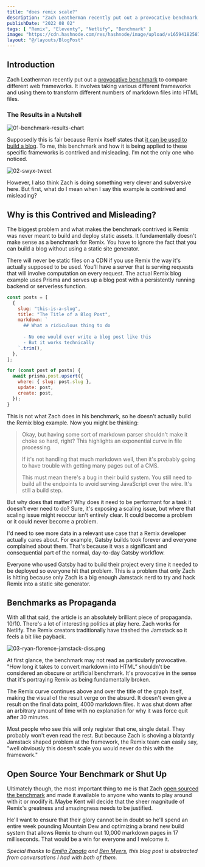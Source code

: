 ```yaml
---
title: "does remix scale?"
description: "Zach Leatherman recently put out a provocative benchmark to compare different web frameworks on the speed at which they can generate a static site."
publishDate: "2022 08 02"
tags: [ "Remix", "Eleventy", "Netlify", "Benchmark" ]
image: "https://cdn.hashnode.com/res/hashnode/image/upload/v1659418258771/h8Ff8yJHp.png"
layout: "@/layouts/BlogPost"
---
```


## Introduction

Zach Leatherman recently put out a [provocative benchmark](https://www.zachleat.com/web/build-benchmark/) to compare different web frameworks. It involves taking various different frameworks and using them to transform different numbers of markdown files into HTML files.

### The Results in a Nutshell

![01-benchmark-results-chart](https://cdn.hashnode.com/res/hashnode/image/upload/v1659417604287/6XYjwsxpL.png)

Supposedly this is fair because Remix itself states that [it can be used to build a blog](https://remix.run/docs/en/v1/tutorials/blog). To me, this benchmark and how it is being applied to these specific frameworks is contrived and misleading. I'm not the only one who noticed.

![02-swyx-tweet](https://cdn.hashnode.com/res/hashnode/image/upload/v1659416462879/lGAYzjr-P.png)

However, I also think Zach is doing something very clever and subversive here. But first, what do I mean when I say this example is contrived and misleading?

## Why is this Contrived and Misleading?

The biggest problem and what makes the benchmark contrived is Remix was never meant to build and deploy static assets. It fundamentally doesn't make sense as a benchmark for Remix. You have to ignore the fact that you can build a blog without using a static site generator.

There will never be static files on a CDN if you use Remix the way it's actually supposed to be used. You'll have a server that is serving requests that will involve computation on every request. The actual Remix blog example uses Prisma and serves up a blog post with a persistently running backend or serverless function.

```js
const posts = [
  {
    slug: "this-is-a-slug",
    title: "The Title of a Blog Post",
    markdown: `
      ## What a ridiculous thing to do
      
      - No one would ever write a blog post like this
      - But it works technically
    `.trim(),
  },
];

for (const post of posts) {
  await prisma.post.upsert({
    where: { slug: post.slug },
    update: post,
    create: post,
  });
}
```


This is not what Zach does in his benchmark, so he doesn't actually build the Remix blog example. Now you might be thinking:

> Okay, but having some sort of markdown parser shouldn't make it choke so hard, right? This highlights an exponential curve in file processing.
>
> If it's not handling that much markdown well, then it's probably going to have trouble with getting many pages out of a CMS.
>
> This must mean there's a bug in their build system. You still need to build all the endpoints to avoid serving JavaScript over the wire. It's still a build step.

But why does that matter? Why does it need to be performant for a task it doesn't ever need to do? Sure, it's exposing a scaling issue, but where that scaling issue might reoccur isn't entirely clear. It could become a problem or it could never become a problem.

I'd need to see more data in a relevant use case that a Remix developer actually cares about. For example, Gatsby builds took forever and everyone complained about them. That's because it was a significant and consequential part of the normal, day-to-day Gatsby workflow.

Everyone who used Gatsby had to build their project every time it needed to be deployed so everyone hit that problem. This is a problem that only Zach is hitting because only Zach is a big enough Jamstack nerd to try and hack Remix into a static site generator.

## Benchmarks as Propaganda

With all that said, the article is an absolutely brilliant piece of propaganda. 10/10. There's a lot of interesting politics at play here. Zach works for Netlify. The Remix creators traditionally have trashed the Jamstack so it feels a bit like payback.

![03-ryan-florence-jamstack-diss.png](https://cdn.hashnode.com/res/hashnode/image/upload/v1659418565918/r7RymDi3U.png)

At first glance, the benchmark may not read as particularly provocative. "How long it takes to convert markdown into HTML” shouldn't be considered an obscure or artificial benchmark. It's provocative in the sense that it's portraying Remix as being fundamentally broken.

The Remix curve continues above and over the title of the graph itself, making the visual of the result verge on the absurd. It doesn't even give a result on the final data point, 4000 markdown files. It was shut down after an arbitrary amount of time with no explanation for why it was force quit after 30 minutes.

Most people who see this will only register that one, single detail. They probably won't even read the rest. But because Zach is shoving a blatantly Jamstack shaped problem at the framework, the Remix team can easily say, "well obviously this doesn't scale you would never do this with the framework."

## Open Source Your Benchmark or Shut Up

Ultimately though, the most important thing to me is that Zach [open sourced the benchmark](https://github.com/zachleat/bench-framework-markdown) and made it available to anyone who wants to play around with it or modify it. Maybe Kent will decide that the sheer magnitude of Remix's greatness and amazingness needs to be justified.

He'll want to ensure that their glory cannot be in doubt so he'll spend an entire week pounding Mountain Dew and optimizing a brand new build system that allows Remix to churn out 10,000 markdown pages in 17 milliseconds. That would be a win for everyone and I welcome it.

*Special thanks to [Emilia Zapata](https://twitter.com/synecdokey) and [Ben Myers](https://twitter.com/BenDMyers), this blog post is abstracted from conversations I had with both of them.*